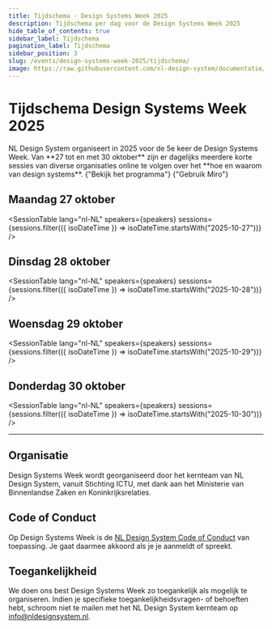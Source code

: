 ```yaml
---
title: Tijdschema · Design Systems Week 2025
description: Tijdschema per dag voor de Design Systems Week 2025
hide_table_of_contents: true
sidebar_label: Tijdschema
pagination_label: Tijdschema
sidebar_position: 3
slug: /events/design-systems-week-2025/tijdschema/
image: https://raw.githubusercontent.com/nl-design-system/documentatie/assets/community-design-systems-week-2025.png
---
```



# Tijdschema Design Systems Week 2025

<Paragraph lead>
  NL Design System organiseert in 2025 voor de 5e keer de Design Systems Week. Van **27 tot en met 30 oktober** zijn er
  dagelijks meerdere korte sessies van diverse organisaties online te volgen over het **hoe en waarom van design
  systems**.
</Paragraph>

<ActionGroup>
  <ButtonLink href="/events/design-systems-week-2025/programma" appearance="primary-action-button">
    {"Bekijk het programma"}
    <IconChevronRight />
  </ButtonLink>
  <ButtonLink href="https://miro.com/app/board/uXjVLTpHyN8=/" appearance="secondary-action-button">
    {"Gebruik Miro"}
    <IconChevronRight />
  </ButtonLink>
</ActionGroup>

## Maandag 27 oktober

<SessionTable
  lang="nl-NL"
  speakers={speakers}
  sessions={sessions.filter(({ isoDateTime }) => isoDateTime.startsWith("2025-10-27"))}
/>

## Dinsdag 28 oktober

<SessionTable
  lang="nl-NL"
  speakers={speakers}
  sessions={sessions.filter(({ isoDateTime }) => isoDateTime.startsWith("2025-10-28"))}
/>

## Woensdag 29 oktober

<SessionTable
  lang="nl-NL"
  speakers={speakers}
  sessions={sessions.filter(({ isoDateTime }) => isoDateTime.startsWith("2025-10-29"))}
/>

## Donderdag 30 oktober

<SessionTable
  lang="nl-NL"
  speakers={speakers}
  sessions={sessions.filter(({ isoDateTime }) => isoDateTime.startsWith("2025-10-30"))}
/>

<hr></hr>

## Organisatie

Design Systems Week wordt georganiseerd door het kernteam van NL Design System, vanuit Stichting ICTU, met dank aan het Ministerie van Binnenlandse Zaken en Koninkrijksrelaties.

## Code of Conduct

Op Design Systems Week is de [NL Design System Code of Conduct](https://github.com/nl-design-system/.github/blob/main/CODE_OF_CONDUCT.nl.md) van toepassing. Je gaat daarmee akkoord als je je aanmeldt of spreekt.

## Toegankelijkheid

We doen ons best Design Systems Week zo toegankelijk als mogelijk te organiseren. Indien je specifieke toegankelijkheidsvragen- of behoeften hebt, schroom niet te mailen met het NL Design System kernteam op [info@nldesignsystem.nl](mailto:info@nldesignsystem.nl).
